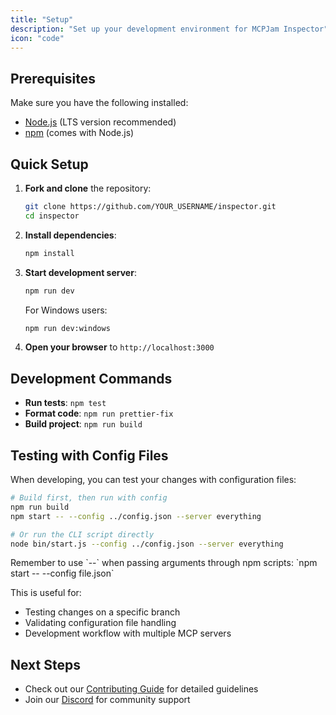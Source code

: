 ```yaml
---
title: "Setup"
description: "Set up your development environment for MCPJam Inspector"
icon: "code"
---
```


## Prerequisites

Make sure you have the following installed:

- [Node.js](https://nodejs.org/) (LTS version recommended)
- [npm](https://www.npmjs.com/) (comes with Node.js)

## Quick Setup

1. **Fork and clone** the repository:

   ```bash
   git clone https://github.com/YOUR_USERNAME/inspector.git
   cd inspector
   ```

2. **Install dependencies**:

   ```bash
   npm install
   ```

3. **Start development server**:

   ```bash
   npm run dev
   ```

   For Windows users:

   ```bash
   npm run dev:windows
   ```

4. **Open your browser** to `http://localhost:3000`

## Development Commands

- **Run tests**: `npm test`
- **Format code**: `npm run prettier-fix`
- **Build project**: `npm run build`

## Testing with Config Files

When developing, you can test your changes with configuration files:

```bash
# Build first, then run with config
npm run build
npm start -- --config ../config.json --server everything

# Or run the CLI script directly
node bin/start.js --config ../config.json --server everything
```

<Warning>
  Remember to use `--` when passing arguments through npm scripts: `npm start --
  --config file.json`
</Warning>

This is useful for:

- Testing changes on a specific branch
- Validating configuration file handling
- Development workflow with multiple MCP servers

## Next Steps

- Check out our [Contributing Guide](/inspector/contributing-guide) for detailed guidelines
- Join our [Discord](https://discord.com/invite/JEnDtz8X6z) for community support
